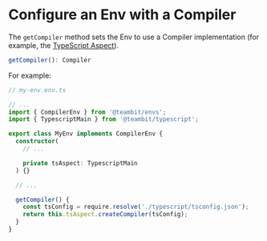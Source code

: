 # Configure an Env with a Compiler

The `getCompiler` method sets the Env to use a Compiler implementation (for example, the [TypeScript Aspect](https://bit.dev/teambit/typescript/typescript)).

```ts
getCompiler(): Compiler
```

For example:

```ts
// my-env.env.ts

// ...
import { CompilerEnv } from '@teambit/envs';
import { TypescriptMain } from '@teambit/typescript';

export class MyEnv implements CompilerEnv {
  constructor(
    // ...

    private tsAspect: TypescriptMain
  ) {}

  // ...

  getCompiler() {
    const tsConfig = require.resolve('./typescript/tsconfig.json');
    return this.tsAspect.createCompiler(tsConfig);
  }
}
```
